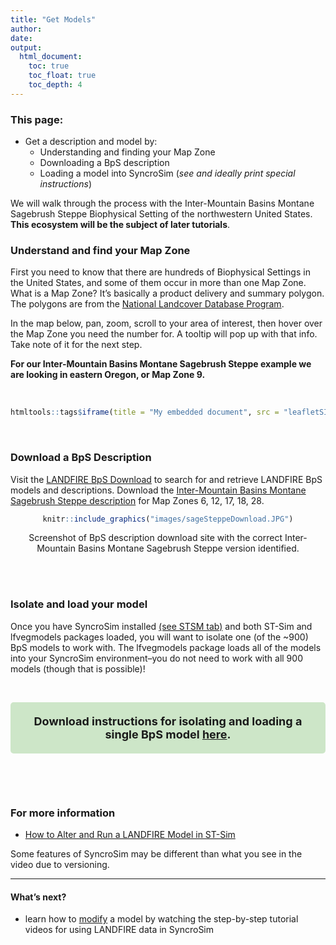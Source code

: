 ```yaml
---
title: "Get Models"
author: 
date:
output:
  html_document:
    toc: true
    toc_float: true
    toc_depth: 4
---
```

### This page:
* Get a description and model by:
    + Understanding and finding your Map Zone
    + Downloading a BpS description
    + Loading a model into SyncroSim (*see and ideally print special instructions*)
    
We will walk through the process with the Inter-Mountain Basins Montane Sagebrush Steppe Biophysical Setting of the northwestern United States.  **This ecosystem will be the subject of later tutorials**. 


### Understand and find your Map Zone

First you need to know that there are hundreds of Biophysical Settings in the United States, and some of them occur in more than one Map Zone. What is a Map Zone? It's basically a product delivery and summary polygon. The polygons are from the [National Landcover Database Program](https://www.mrlc.gov/national-land-cover-database-nlcd-2016){target='blank'}.  

In the map below, pan, zoom, scroll to your area of interest, then hover over the Map Zone you need the number for. A tooltip will pop up with that info. Take note of it for the next step. 

**For our Inter-Mountain Basins Montane Sagebrush Steppe example we are looking in eastern Oregon, or Map Zone 9.**

<br>

```r
htmltools::tags$iframe(title = "My embedded document", src = "leafletSIM2carto.html", frameborder = "0", width = "100%", height="400")
```

<br>

### Download a BpS Description
Visit the [LANDFIRE BpS Download](http://landfirereview.org/search.php){target='blank'}  to search for and retrieve LANDFIRE BpS models and descriptions. Download the [Inter-Mountain Basins Montane Sagebrush Steppe  description](http://landfirereview.org/search.php?q=Inter-Mountain%20Basins%20Montane%20Sagebrush%20Steppe&hPP=20&idx=lf_landfire_dev&p=0&is_v=1){target='blank'} for Map Zones 6, 12, 17, 18, 28.


<center>
```r
knitr::include_graphics("images/sageSteppeDownload.JPG")

```

Screenshot of BpS description download site with the correct Inter-Mountain Basins Montane Sagebrush Steppe version identified.
</center>
<br>
<br>


### Isolate and load your model
Once you have SyncroSim installed [(see STSM tab)](./stms.html){target='blank'} and both ST-Sim and lfvegmodels packages loaded, you will want to isolate one (of the ~900) BpS models to work with.  The lfvegmodels package loads all of the models into your SyncroSim environment--you do not need to work with all 900 models (though that is possible)!

<br>

<style>
div.blue { background-color:#cde6c8; border-radius: 5px; padding: 20px;}
</style>
<div class = "blue">
<center> 

 <font size="4">
**Download instructions for isolating and loading a single BpS model [here](./isolateLoadModel.html){target='blank'}.**
</font> 
 </center> 

</div>
<br>


<br>




### For more information

*  [How to Alter and Run a LANDFIRE Model in ST-Sim](https://www.youtube.com/watch?v=XUUm-RG4eK0&list=PLDFF9036BBFE46CE6&index=7&t=0s){target='blank'}

Some features of SyncroSim may be different than what you see in the video due to versioning.

***

#### What's next?
+ learn how to [modify](./modifyModel.html){target='blank'} a model by watching the step-by-step tutorial videos for using LANDFIRE data in SyncroSim